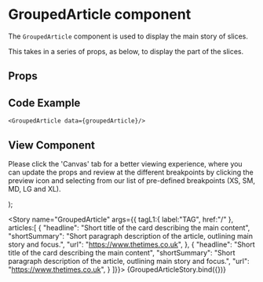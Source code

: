 

<Meta
  title="Newskit Components/Slices/Grouped Article"
  component={GroupedArticle}
/>

# GroupedArticle component
The `GroupedArticle` component is used to display the main story of slices.

This takes in a series of props, as below, to display the part of the slices.

## Props
<Props of={GroupedArticle} />

## Code Example
`<GroupedArticle data={groupedArticle}/>`

## View Component
Please click the 'Canvas' tab for a better viewing experience, where you can update the props and review at the different breakpoints by clicking the preview icon and selecting from our list of pre-defined breakpoints (XS, SM, MD, LG and XL).

  <NewsKitProvider theme={TimesWebLightTheme}>
    <GroupedArticle {...{ tagL1 , articles}} />
  </NewsKitProvider>
);

<Story name="GroupedArticle" args={{ 
  tagL1:{
    label:"TAG",
    href:"/"
  }, 
  articles:[
  {
    "headline": "Short title of the card describing the main content",
    "shortSummary": "Short paragraph description of the article, outlining main story and focus.",
    "url": "https://www.thetimes.co.uk",
  },
  {
    "headline": "Short title of the card describing the main content",
    "shortSummary": "Short paragraph description of the article, outlining main story and focus.",
    "url": "https://www.thetimes.co.uk",
  }
]}}>
  {GroupedArticleStory.bind({})}
</Story>